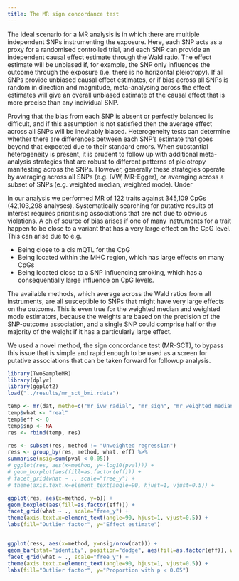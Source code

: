```yaml
---
title: The MR sign concordance test
---
```


The ideal scenario for a MR analysis is in which there are multiple independent SNPs instrumenting the exposure. Here, each SNP acts as a proxy for a randomised controlled trial, and each SNP can provide an independent causal effect estimate through the Wald ratio. The effect estimate will be unbiased if, for example, the SNP only influences the outcome through the exposure (i.e. there is no horizontal pleiotropy). If all SNPs provide unbiased causal effect estimates, or if bias across all SNPs is random in direction and magnitude, meta-analysing across the effect estimates will give an overall unbiased estimate of the causal effect that is more precise than any individual SNP.

Proving that the bias from each SNP is absent or perfectly balanced is difficult, and if this assumption is not satisfied then the average effect across all SNPs will be inevitably biased. Heterogeneity tests can determine whether there are differences between each SNP's estimate that goes beyond that expected due to their standard errors. When substantial heterogeneity is present, it is prudent to follow up with additional meta-analysis strategies that are robust to different patterns of pleiotropy manifesting across the SNPs. However, generally these strategies operate by averaging across all SNPs (e.g. IVW, MR-Egger), or averaging across a subset of SNPs (e.g. weighted median, weighted mode). Under 

In our analysis we performed MR of 122 traits against 345,109 CpGs (42,103,298 analyses). Systematically searching for putative results of interest requires prioritising associations that are not due to obvious violations. A chief source of bias arises if one of many instruments for a trait happen to be close to a variant that has a very large effect on the CpG level. This can arise due to e.g.

- Being close to a cis mQTL for the CpG
- Being located within the MHC region, which has large effects on many CpGs
- Being located close to a SNP influencing smoking, which has a consequentially large influence on CpG levels.

The available methods, which average across the Wald ratios from all instruments, are all susceptible to SNPs that might have very large effects on the outcome. This is even true for the weighted median and weighted mode estimators, because the weights are based on the precision of the SNP-outcome association, and a single SNP could comprise half or the majority of the weight if it has a particularly large effect.

We used a novel method, the sign concordance test (MR-SCT), to bypass this issue that is simple and rapid enough to be used as a screen for putative associations that can be taken forward for followup analysis. 





```r
library(TwoSampleMR)
library(dplyr)
library(ggplot2)
load("../results/mr_sct_bmi.rdata")

temp <- mr(dat, metho=c("mr_ivw_radial", "mr_sign", "mr_weighted_median", "mr_weighted_mode", "mr_uwr"))
temp$what <- "real"
temp$eff <- 0
temp$snp <- NA
res <- rbind(temp, res)

res <- subset(res, method != "Unweighted regression")
ress <- group_by(res, method, what, eff) %>%
summarise(nsig=sum(pval < 0.05))
# ggplot(res, aes(x=method, y=-log10(pval))) +
# geom_boxplot(aes(fill=as.factor(eff))) +
# facet_grid(what ~ ., scale="free_y") +
# theme(axis.text.x=element_text(angle=90, hjust=1, vjust=0.5)) +

```

```r
ggplot(res, aes(x=method, y=b)) +
geom_boxplot(aes(fill=as.factor(eff))) +
facet_grid(what ~ ., scale="free_y") +
theme(axis.text.x=element_text(angle=90, hjust=1, vjust=0.5)) +
labs(fill="Outlier factor", y="Effect estimate")


ggplot(ress, aes(x=method, y=nsig/nrow(dat))) +
geom_bar(stat="identity", position="dodge", aes(fill=as.factor(eff)), width=0.3) +
facet_grid(what ~ ., scale="free_y") +
theme(axis.text.x=element_text(angle=90, hjust=1, vjust=0.5)) +
labs(fill="Outlier factor", y="Proportion with p < 0.05")

```
